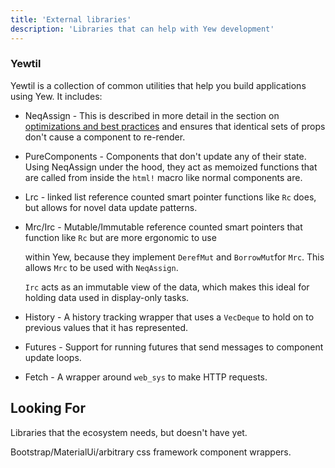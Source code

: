 ```yaml
---
title: 'External libraries'
description: 'Libraries that can help with Yew development'
---
```


### Yewtil

Yewtil is a collection of common utilities that help you build applications using Yew. It includes:

-   NeqAssign - This is described in more detail in the section on
    [optimizations and best practices](../advanced-topics/optimizations.mdx) and ensures that identical
    sets of props don't cause a component to re-render.

-   PureComponents - Components that don't update any of their state. Using NeqAssign under the hood, they act as memoized
    functions that are called from inside the `html!` macro like normal components are.

-   Lrc - linked list reference counted smart pointer functions like `Rc` does, but allows for novel data update patterns.
-   Mrc/Irc - Mutable/Immutable reference counted smart pointers that function like `Rc` but are more ergonomic to use

    within Yew, because they implement `DerefMut` and `BorrowMut`for `Mrc`. This allows `Mrc` to be used with `NeqAssign`.

    `Irc` acts as an immutable view of the data, which makes this ideal for holding data used in display-only tasks.

-   History - A history tracking wrapper that uses a `VecDeque` to hold on to previous values that it
    has represented.
-   Futures - Support for running futures that send messages to component update loops.
-   Fetch - A wrapper around `web_sys` to make HTTP requests.

## Looking For

Libraries that the ecosystem needs, but doesn't have yet.

Bootstrap/MaterialUi/arbitrary css framework component wrappers.
